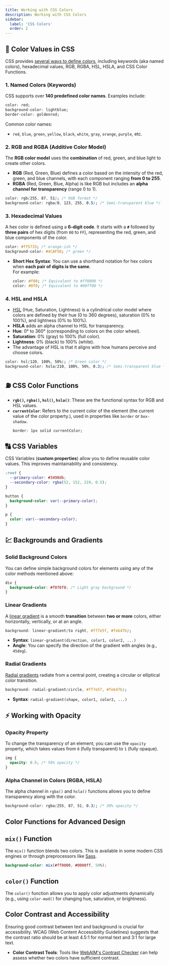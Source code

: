```yaml
---
title: Working with CSS Colors 
description: Working with CSS Colors 
sidebar:
  label: 'CSS Colors'
  order: 2  
---
```


## 🎨 Color Values in CSS

CSS provides [several ways to define colors](https://developer.mozilla.org/en-US/docs/Web/CSS/color_value), including keywords (aka named colors), hexadecimal values, RGB, RGBA, HSL, HSLA, and CSS Color Functions.

### 1. Named Colors (Keywords)
CSS supports over **140 predefined color names**. Examples include:

```css
color: red;
background-color: lightblue;
border-color: goldenrod;
```
Common color names:
- `red`, `blue`, `green`, `yellow`, `black`, `white`, `gray`, `orange`, `purple`, etc.

### 2. RGB and RGBA (Additive Color Model)

The **RGB color model** uses the **combination** of red, green, and blue light to create other colors.
- **RGB** (Red, Green, Blue) defines a color based on the intensity of the red, green, and blue channels, with each component ranging **from 0 to 255**.
- **RGBA** (Red, Green, Blue, Alpha) is like RGB but includes an **alpha channel for transparency** (range 0 to 1).

```css
color: rgb(255, 87, 51); /* RGB format */
background-color: rgba(0, 123, 255, 0.5); /* Semi-transparent blue */
```

### 3. Hexadecimal Values

A hex color is defined using a **6-digit code**. It starts with a **`#`** followed by **three pairs** of hex digits (from `00` to `FF`), representing the red, green, and blue components of the color.

```css
color: #ff5733; /* orange-ish */
background-color: #4CAF50; /* green */
```
- **Short Hex Syntax**: You can use a shorthand notation for hex colors when **each pair of digits is the same**.  
For example:
  ```css
  color: #f00; /* Equivalent to #ff0000 */
  color: #0f0; /* Equivalent to #00ff00 */
  ```

### 4. HSL and HSLA
- [HSL](https://developer.mozilla.org/en-US/docs/Web/CSS/color_value/hsl)  (Hue, Saturation, Lightness) is a cylindrical color model where colors are defined by their hue (0 to 360 degrees), saturation (0% to 100%), and lightness (0% to 100%).
- **HSLA** adds an alpha channel to HSL for transparency.
- **Hue**: 0° to 360° (corresponding to colors on the color wheel).
- **Saturation**: 0% (gray) to 100% (full color).
- **Lightness**: 0% (black) to 100% (white).
- The advantage of HSL is that it aligns with how humans perceive and choose colors.


```css
color: hsl(120, 100%, 50%); /* Green color */
background-color: hsla(210, 100%, 50%, 0.3); /* Semi-transparent blue */
```
## ⛽ CSS Color Functions
- **`rgb()`, `rgba()`, `hsl()`, `hsla()`**: These are the functional syntax for RGB and HSL values.
- **`currentColor`**: Refers to the current color of the element (the current value of the color property.), used in properties like `border` or `box-shadow`.
  ```css
  border: 1px solid currentColor;
  ```
## 🔠 CSS Variables

CSS Variables (**custom properties**) allow you to define reusable color values. This improves maintainability and consistency.
```css
:root {
  --primary-color: #3498db;
  --secondary-color: rgba(52, 152, 219, 0.5);
}

button {
  background-color: var(--primary-color);
}

p {
  color: var(--secondary-color);
}
```
## 💹 Backgrounds and Gradients  

### Solid Background Colors
You can define simple background colors for elements using any of the color methods mentioned above:
```css
div {
  background-color: #f0f0f0; /* Light gray background */
}
```

### Linear Gradients
A [linear gradient](https://developer.mozilla.org/en-US/docs/Web/CSS/gradient/linear-gradient) is a smooth **transition** between **two or more** colors, either horizontally, vertically, or at an angle.

```css
background: linear-gradient(to right, #ff7e5f, #feb47b);
```
- **Syntax**: `linear-gradient(direction, color1, color2, ...)`
- **Angle**: You can specify the direction of the gradient with angles (e.g., `45deg`).
  
### Radial Gradients
[Radial gradients](https://developer.mozilla.org/en-US/docs/Web/CSS/gradient/radial-gradient) radiate from a central point, creating a circular or elliptical color transition.
```css
background: radial-gradient(circle, #ff7e5f, #feb47b);
```
- **Syntax**: `radial-gradient(shape, color1, color2, ...)`

## ⚡ Working with Opacity

### Opacity Property
To change the transparency of an element, you can use the `opacity` property, which takes values from `0` (fully transparent) to `1` (fully opaque).
```css
img {
  opacity: 0.5; /* 50% opacity */
}
```

### Alpha Channel in Colors (RGBA, HSLA)
The alpha channel in `rgba()` and `hsla()` functions allows you to define transparency along with the color.
```css
background-color: rgba(255, 87, 51, 0.3); /* 30% opacity */
```
## Color Functions for Advanced Design

## `mix()` Function
The `mix()` function blends two colors. This is available in some modern CSS engines or through preprocessors like [Sass](https://sass-lang.com/).
```scss
background-color: mix(#ff0000, #0000ff, 50%);
```

## `color()` Function
The `color()` function allows you to apply color adjustments dynamically (e.g., using `color-mod()` for changing hue, saturation, or brightness).

## Color Contrast and Accessibility
Ensuring good contrast between text and background is crucial for accessibility. WCAG (Web Content Accessibility Guidelines) suggests that the contrast ratio should be at least 4.5:1 for normal text and 3:1 for large text.

- **Color Contrast Tools**: Tools like [WebAIM's Contrast Checker](https://webaim.org/resources/contrastchecker/) can help assess whether two colors have sufficient contrast.
